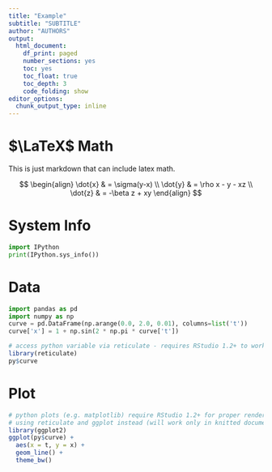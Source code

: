 ```yaml
---
title: "Example"
subtitle: "SUBTITLE"
author: "AUTHORS"
output:
  html_document: 
    df_print: paged
    number_sections: yes
    toc: yes
    toc_float: true
    toc_depth: 3
    code_folding: show
editor_options:
  chunk_output_type: inline
---
```


# $\LaTeX$ Math

This is just markdown that can include latex math.

$$
\begin{align}
\dot{x} & = \sigma(y-x) \\
\dot{y} & = \rho x - y - xz \\
\dot{z} & = -\beta z + xy
\end{align}
$$

# System Info

```python
import IPython
print(IPython.sys_info())
```

# Data

```python
import pandas as pd
import numpy as np
curve = pd.DataFrame(np.arange(0.0, 2.0, 0.01), columns=list('t'))
curve['x'] = 1 + np.sin(2 * np.pi * curve['t'])
```

```r
# access python variable via reticulate - requires RStudio 1.2+ to work interactively
library(reticulate)
py$curve
```

# Plot

```r
# python plots (e.g. matplotlib) require RStudio 1.2+ for proper rendering
# using reticulate and ggplot instead (will work only in knitted document)
library(ggplot2)
ggplot(py$curve) +
  aes(x = t, y = x) + 
  geom_line() + 
  theme_bw()
```
